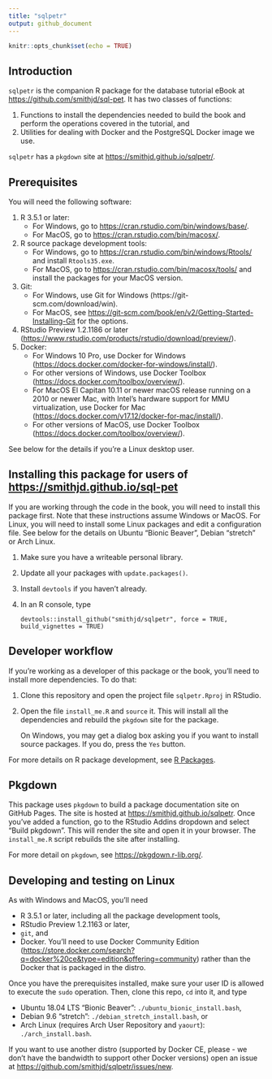 ```yaml
---
title: "sqlpetr"
output: github_document
---
```


```r
knitr::opts_chunk$set(echo = TRUE)
```

## Introduction
`sqlpetr` is the companion R package for the database tutorial eBook at <https://github.com/smithjd/sql-pet>. It has two classes of functions:

1. Functions to install the dependencies needed to build the book and perform the operations covered in the tutorial, and
2. Utilities for dealing with Docker and the PostgreSQL Docker image we use.

`sqlpetr` has a `pkgdown` site at <https://smithjd.github.io/sqlpetr/>.

## Prerequisites
You will need the following software:

1. R 3.5.1 or later:
    * For Windows, go to <https://cran.rstudio.com/bin/windows/base/>.
    * For MacOS, go to <https://cran.rstudio.com/bin/macosx/>.
2. R source package development tools:
    * For Windows, go to <https://cran.rstudio.com/bin/windows/Rtools/> and install `Rtools35.exe`.
    * For MacOS, go to <https://cran.rstudio.com/bin/macosx/tools/> and install the packages for your MacOS version.
3. Git:
    * For Windows, use Git for Windows (https://git-scm.com/download/win).
    * For MacOS, see <https://git-scm.com/book/en/v2/Getting-Started-Installing-Git> for the options.
4. RStudio Preview 1.2.1186 or later (<https://www.rstudio.com/products/rstudio/download/preview/>).
5. Docker:
    * For Windows 10 Pro, use Docker for Windows (<https://docs.docker.com/docker-for-windows/install/>).
    * For other versions of Windows, use Docker Toolbox (<https://docs.docker.com/toolbox/overview/>).
    * For MacOS El Capitan 10.11 or newer macOS release running on a 2010 or newer Mac, with Intel’s hardware support for MMU virtualization, use Docker for Mac (<https://docs.docker.com/v17.12/docker-for-mac/install/>).
    * For other versions of MacOS, use Docker Toolbox (<https://docs.docker.com/toolbox/overview/>).

See below for the details if you're a Linux desktop user.

## Installing this package for users of <https://smithjd.github.io/sql-pet>
If you are working through the code in the book, you will need to install this package first. Note that these instructions assume Windows or MacOS. For Linux, you will need to install some Linux packages and edit a configuration file. See below for the details on Ubuntu "Bionic Beaver", Debian "stretch" or Arch Linux.

1. Make sure you have a writeable personal library.
2. Update all your packages with `update.packages()`.
3. Install `devtools` if you haven't already. 
3. In an R console, type

    ```
    devtools::install_github("smithjd/sqlpetr", force = TRUE, build_vignettes = TRUE)
    ```

## Developer workflow
If you're working as a developer of this package or the book, you'll need to install more dependencies. To do that:

1. Clone this repository and open the project file `sqlpetr.Rproj` in RStudio.
2. Open the file `install_me.R` and `source` it. This will install all the dependencies and rebuild the `pkgdown` site for the package.

    On Windows, you may get a dialog box asking you if you want to install source packages. If you do, press the `Yes` button.

For more details on R package development, see [R Packages](http://r-pkgs.had.co.nz/).

## Pkgdown
This package uses `pkgdown` to build a package documentation site on GitHub Pages. The site is hosted at <https://smithjd.github.io/sqlpetr>. Once you've added a function, go to the RStudio Addins dropdown and select "Build pkgdown". This will render the site and open it in your browser. The `install_me.R` script rebuilds the site after installing.

For more detail on `pkgdown`, see <https://pkgdown.r-lib.org/>.

## Developing and testing on Linux
As with Windows and MacOS, you'll need

* R 3.5.1 or later, including all the package development tools, 
* RStudio Preview 1.2.1163 or later, 
* `git`, and
* Docker. You'll need to use Docker Community Edition (<https://store.docker.com/search?q=docker%20ce&type=edition&offering=community>) rather than the Docker that is packaged in the distro.

Once you have the prerequisites installed, make sure your user ID is allowed to execute the `sudo` operation. Then, clone this repo, `cd` into it, and type

* Ubuntu 18.04 LTS "Bionic Beaver": `./ubuntu_bionic_install.bash`,
* Debian 9.6 "stretch": `./debian_stretch_install.bash`, or
* Arch Linux (requires Arch User Repository and `yaourt`): `./arch_install.bash`.
    
If you want to use another distro (supported by Docker CE, please - we don't have the bandwidth to support other Docker versions) open an issue at <https://github.com/smithjd/sqlpetr/issues/new>.
